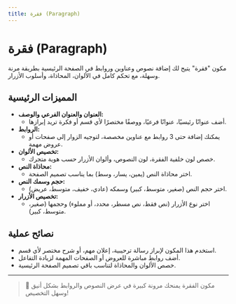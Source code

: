 ```yaml
---
title: فقرة (Paragraph)
---
```


# فقرة (Paragraph)

مكون "فقرة" يتيح لك إضافة نصوص وعناوين وروابط في الصفحة الرئيسية بطريقة مرنة وسهلة، مع تحكم كامل في الألوان، المحاذاة، وأسلوب الأزرار.

## المميزات الرئيسية

- **العنوان والعنوان الفرعي والوصف:**
  - أضف عنوانًا رئيسيًا، عنوانًا فرعيًا، ووصفًا مختصرًا لأي قسم أو فكرة تريد إبرازها.
- **الروابط:**
  - يمكنك إضافة حتى 3 روابط مع عناوين مخصصة، لتوجيه الزوار إلى صفحات أو عروض مهمة.
- **تخصيص الألوان:**
  - خصص لون خلفية الفقرة، لون النصوص، وألوان الأزرار حسب هوية متجرك.
- **محاذاة النص:**
  - اختر محاذاة النص (يمين، يسار، وسط) بما يناسب تصميم الصفحة.
- **حجم وسمك النص:**
  - اختر حجم النص (صغير، متوسط، كبير) وسمكه (عادي، خفيف، متوسط، عريض).
- **تخصيص الأزرار:**
  - اختر نوع الأزرار (نص فقط، نص مسطر، محدد، أو مملوء) وحجمها (صغير، متوسط، كبير).

## نصائح عملية
- استخدم هذا المكون لإبراز رسالة ترحيبية، إعلان مهم، أو شرح مختصر لأي قسم.
- أضف روابط مباشرة للعروض أو الصفحات المهمة لزيادة التفاعل.
- خصص الألوان والمحاذاة لتناسب باقي تصميم الصفحة الرئيسية.

---

> 📝 مكون الفقرة يمنحك مرونة كبيرة في عرض النصوص والروابط بشكل أنيق وسهل التخصيص!
